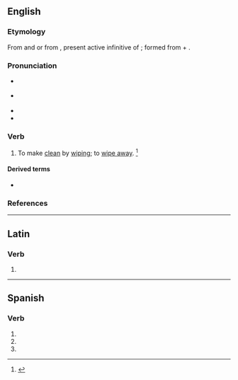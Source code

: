 {{also|abstergé}}
==English==

===Etymology===
From {{der|en|fr|-}} and {{der|en|frm|absterger}} or from {{der|en|ML.|abstergēre}}, present active infinitive of {{m|la|abstergeō||wipe off or away}}; formed from {{der|en|la|abs-}} + {{m|la|tergeō||to wipe off}}.

===Pronunciation===
* {{a|RP}} {{IPA|en|/əbˈstɜː(ɹ)d͡ʒ/}}
* {{a|US}} {{IPA|en|/æbˈstɝd͡ʒ/|/əbˈstɝd͡ʒ/}}
* {{hyphenation|en|ab|sterge}}
* {{rhymes|en|ɜː(ɹ)dʒ}}

===Verb===
{{en-verb}}

# {{lb|en|transitive|archaic|now|rare}} To make [[clean]] by [[wipe|wiping]]; to [[wipe away]]. {{defdate|First attested in the early 16<sup>th</sup> century.}}<ref name=SOED>{{R:SOED5|page=9}}</ref>
#: {{syn|en|cleanse|purge}}

====Derived terms====
* {{l|en|abstergify}}

===References===
<references/>

----

==Latin==

===Verb===
{{la-verb-form|abstergē}}

# {{inflection of|la|abstergeō||2|s|pres|actv|impr}}

----

==Spanish==

===Verb===
{{head|es|verb form}}

# {{es-verb form of|ending=er|mood=imperative|sense=affirmative|pers=2|formal=no|number=singular|absterger}}
# {{es-verb form of|ending=er|mood=indicative|tense=present|pers=2|formal=yes|number=singular|absterger}}
# {{es-verb form of|ending=er|mood=indicative|tense=present|pers=3|number=singular|absterger}}